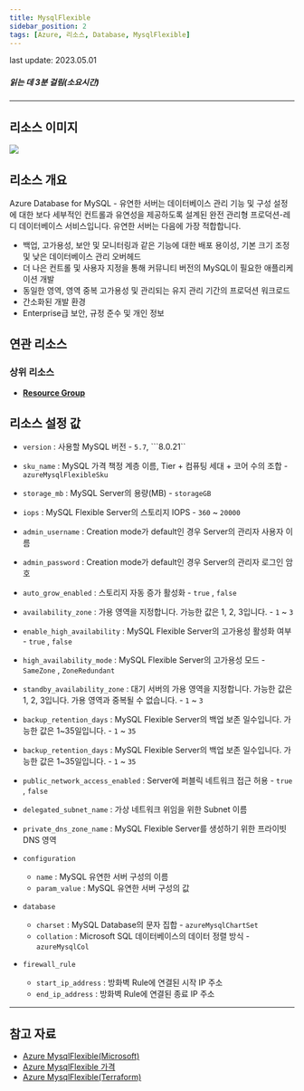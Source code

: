 ```yaml
---
title: MysqlFlexible
sidebar_position: 2
tags: [Azure, 리소스, Database, MysqlFlexible]
---
```



<span className="theme-doc-version-badge badge badge--secondary">
    last update: 2023.05.01
</span>

##### 읽는 데 3분 걸림(소요시간)

*****

## 리소스 이미지
<img src={icon} />

## 리소스 개요
Azure Database for MySQL - 유연한 서버는 데이터베이스 관리 기능 및 구성 설정에 대한 보다 세부적인 컨트롤과 유연성을 제공하도록 설계된 완전 관리형 프로덕션-레디 데이터베이스 서비스입니다. 
유연한 서버는 다음에 가장 적합합니다.
  + 백업, 고가용성, 보안 및 모니터링과 같은 기능에 대한 배포 용이성, 기본 크기 조정 및 낮은 데이터베이스 관리 오버헤드
  + 더 나은 컨트롤 및 사용자 지정을 통해 커뮤니티 버전의 MySQL이 필요한 애플리케이션 개발
  + 동일한 영역, 영역 중복 고가용성 및 관리되는 유지 관리 기간의 프로덕션 워크로드
  + 간소화된 개발 환경
  + Enterprise급 보안, 규정 준수 및 개인 정보





## 연관 리소스
### 상위 리소스
- [**Resource Group**](https://docs.cstudio.app/docs/resource/azure/Base/ResourceGroup)




## 리소스 설정 값
- ```version``` : 사용할 MySQL 버전 - ```5.7```, ```8.0.21``

- ```sku_name``` : MySQL 가격 책정 계층 이름, Tier + 컴퓨팅 세대 + 코어 수의 조합 - ```azureMysqlFlexibleSku```

- ```storage_mb``` : MySQL Server의 용량(MB) - ```storageGB```

- ```iops``` : MySQL Flexible Server의 스토리지 IOPS - ```360``` ~ ```20000```

- ```admin_username``` : Creation mode가 default인 경우 Server의 관리자 사용자 이름

- ```admin_password``` : Creation mode가 default인 경우 Server의 관리자 로그인 암호

- ```auto_grow_enabled``` : 스토리지 자동 증가 활성화 - ```true``` , ```false```

- ```availability_zone``` : 가용 영역을 지정합니다. 가능한 값은 1, 2, 3입니다. - ```1``` ~ ```3```

- ```enable_high_availability``` : MySQL Flexible Server의 고가용성 활성화 여부  - ```true``` , ```false```

- ```high_availability_mode``` : MySQL Flexible Server의 고가용성 모드  - ```SameZone``` , ```ZoneRedundant```

- ```standby_availability_zone``` : 대기 서버의 가용 영역을 지정합니다. 가능한 값은 1, 2, 3입니다. 가용 영역과 중복될 수 없습니다.  - ```1``` ~ ```3```

- ```backup_retention_days``` : MySQL Flexible Server의 백업 보존 일수입니다. 가능한 값은 1~35일입니다.  - ```1``` ~ ```35```

- ```backup_retention_days``` : MySQL Flexible Server의 백업 보존 일수입니다. 가능한 값은 1~35일입니다.  - ```1``` ~ ```35```

- ```public_network_access_enabled``` : Server에 퍼블릭 네트워크 접근 허용 - ```true``` , ```false```

- ```delegated_subnet_name``` : 가상 네트워크 위임을 위한 Subnet 이름

- ```private_dns_zone_name``` : MySQL Flexible Server를 생성하기 위한 프라이빗 DNS 영역

- ```configuration``` 
  + ```name``` : MySQL 유연한 서버 구성의 이름
  + ```param_value``` : MySQL 유연한 서버 구성의 값


- ```database```
  + ```charset``` : MySQL Database의 문자 집합 - ```azureMysqlChartSet``` 
  + ```collation``` : Microsoft SQL 데이터베이스의 데이터 정렬 방식 - ```azureMysqlCol```


- ```firewall_rule``` 
  + ```start_ip_address``` : 방화벽 Rule에 연결된 시작 IP 주소
  + ```end_ip_address``` : 방화벽 Rule에 연결된 종료 IP 주소 




*****
## 참고 자료
- [Azure MysqlFlexible(Microsoft)](https://learn.microsoft.com/ko-kr/azure/mysql/flexible-server/overview)
- [Azure MysqlFlexible 가격](https://azure.microsoft.com/ko-kr/pricing/details/mysql/flexible-server/) 
- [Azure MysqlFlexible(Terraform)](https://registry.terraform.io/providers/hashicorp/azurerm/latest/docs/resources/mysql_flexible_server)
